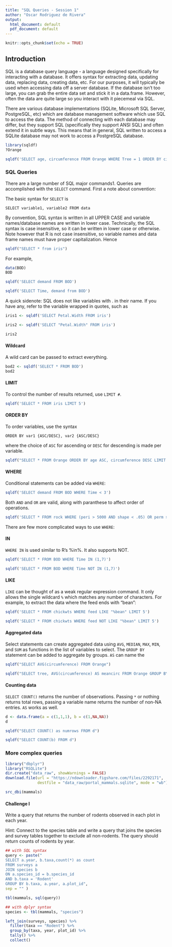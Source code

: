 ```yaml
---
title: "SQL Queries - Session 1"
author: "Oscar Rodriguez de Rivera"
output:
  html_document: default
  pdf_document: default
---
```


```r
knitr::opts_chunk$set(echo = TRUE)
```

## Introduction


SQL is a database query language - a language designed specifically for interacting with a database. It offers syntax for extracting data, updating data, replacing data, creating data, etc. For our purposes, it will typically be used when accessing data off a server database. If the database isn't too large, you can grab the entire data set and stick it in a data.frame. However, often the data are quite large so you interact with it piecemeal via SQL.

There are various database implementations (SQLite, Microsoft SQL Server, PostgreSQL, etc) which are database management software which use SQL to access the data. The method of connecting with each database may differ, but they support SQL (specifically they support ANSI SQL) and often extend it in subtle ways. This means that in general, SQL written to access a SQLite database may not work to access a PostgreSQL database.

```r
library(sqldf)
?Orange
```

```r
sqldf('SELECT age, circumference FROM Orange WHERE Tree = 1 ORDER BY circumference ASC')
```

### SQL Queries


There are a large number of SQL major commands1. Queries are accomplished with the `SELECT` command. First a note about convention:

The basic syntax for `SELECT` is

`SELECT variable1, variable2 FROM data`

By convention, SQL syntax is written in all UPPER CASE and variable names/database names are written in lower case. Technically, the SQL syntax is case insensitive, so it can be written in lower case or otherwise. Note however that R is not case insensitive, so variable names and data frame names must have proper capitalization. Hence

```r
sqldf("SELECT * from iris")
```

For example,

```r
data(BOD)
BOD
```

```r
sqldf('SELECT demand FROM BOD')
```

```r
sqldf('SELECT Time, demand from BOD')
```

A quick sidenote: SQL does not like variables with . in their name. If you have any, refer to the variable wrapped in quotes, such as

```r
iris1 <- sqldf('SELECT Petal.Width FROM iris')
```

```r
iris2 <- sqldf('SELECT "Petal.Width" FROM iris')
```

```r
iris2
```

#### Wildcard


A wild card can be passed to extract everything.

```r
bod2 <- sqldf('SELECT * FROM BOD')
bod2
```

#### LIMIT

To control the number of results returned, use `LIMIT #`.

```r
sqldf('SELECT * FROM iris LIMIT 5')
```

#### ORDER BY


To order variables, use the syntax

`ORDER BY var1 {ASC/DESC}, var2 {ASC/DESC}`

where the choice of `ASC` for ascending or `DESC` for descending is made per variable.

```r
sqldf("SELECT * FROM Orange ORDER BY age ASC, circumference DESC LIMIT 5")
```

#### WHERE


Conditional statements can be added via `WHERE`:

```r
sqldf('SELECT demand FROM BOD WHERE Time < 3')
```

Both `AND` and `OR` are valid, along with paranthese to affect order of operations.

```r
sqldf('SELECT * FROM rock WHERE (peri > 5000 AND shape < .05) OR perm > 1000')
```

There are few more complicated ways to use `WHERE`:

#### IN


`WHERE IN` is used similar to R's %in%. It also supports NOT.

```r
sqldf('SELECT * FROM BOD WHERE Time IN (1,7)')
```

```r
sqldf('SELECT * FROM BOD WHERE Time NOT IN (1,7)')
```

#### LIKE


`LIKE` can be thought of as a weak regular expression command. It only allows the single wildcard `%` which matches any number of characters. For example, to extract the data where the feed ends with "bean":

```r
sqldf('SELECT * FROM chickwts WHERE feed LIKE "%bean" LIMIT 5')
```

```r
sqldf('SELECT * FROM chickwts WHERE feed NOT LIKE "%bean" LIMIT 5')
```

#### Aggregated data


Select statements can create aggregated data using `AVG`, `MEDIAN`, `MAX`, `MIN`, and `SUM` as functions in the list of variables to select. The `GROUP BY` statement can be added to aggregate by groups. `AS` can name the

```r
sqldf("SELECT AVG(circumference) FROM Orange")
```

```r
sqldf("SELECT tree, AVG(circumference) AS meancirc FROM Orange GROUP BY tree")
```

#### Counting data


`SELECT COUNT()` returns the number of observations. Passing `*` or nothing returns total rows, passing a variable name returns the number of non-NA entries. `AS` works as well.

```r
d <- data.frame(a = c(1,1,1), b = c(1,NA,NA))
d
```

```r
sqldf("SELECT COUNT() as numrows FROM d")
```

```r
sqldf("SELECT COUNT(b) FROM d")
```

### More complex queries

```r
library("dbplyr")
library("RSQLite")
dir.create("data_raw", showWarnings = FALSE)
download.file(url = "https://ndownloader.figshare.com/files/2292171",
              destfile = "data_raw/portal_mammals.sqlite", mode = "wb")
```

```r
src_dbi(mammals)
```


#### Challenge I


Write a query that returns the number of rodents observed in each plot in each year.

Hint: Connect to the species table and write a query that joins the species and survey tables together to exclude all non-rodents. The query should return counts of rodents by year.

```r
## with SQL syntax
query <- paste("
SELECT a.year, b.taxa,count(*) as count
FROM surveys a
JOIN species b
ON a.species_id = b.species_id
AND b.taxa = 'Rodent'
GROUP BY b.taxa, a.year, a.plot_id",
sep = "" )

tbl(mammals, sql(query))
```

```r
## with dplyr syntax
species <- tbl(mammals, "species")

left_join(surveys, species) %>%
  filter(taxa == "Rodent") %>%
  group_by(taxa, year, plot_id) %>%
  tally() %>%
  collect()
```
